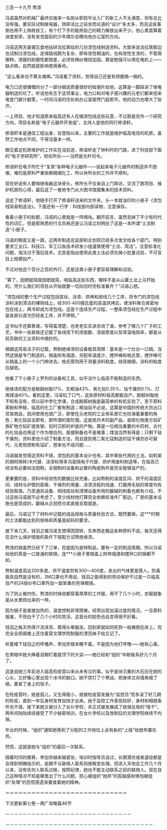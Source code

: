 

三百一十九节 熬漆

冯诺虽然对机械厂最终仅拨来一名刚从职校毕业入厂的新工人不太满意，但有总比没有强。要实际试制继电器，琐碎活比之前坐而论道的“设计”多太多，而且这些事倒也用不上熟练技工，有个打下手的能把自己的精力解放出来不少。他心里盘算着进度安排，没有发觉面前的少年偶尔会瞟向他办公室的方向。

冯诺这两天废寝忘食地钻研法拉第给的几份漆包线制造资料。大致来说法拉第那边也试制过漆包线，走得路线颇为复杂，即有改性桐油的，也有改性生漆的，不管用哪种，漆膜的耐磨性都很差，必须有棉纱缠绕加固。算是勉强可以用在电机上――缺点嘛，自然就是影响使用寿命。

“这么看来也不算太难嘛。”冯诺看了资料，觉得自己还是有把握搞一搞的。

电力口还很慷慨的分了一部分据说质量很好的硅钢片给他，这算是一脚踩进了继电器制造的坑了。听说他有志于这项事业，电力口和对电子感兴趣的元老们都来信来电登门献计献策，一时间冯诺的住处和办公室居然门庭若市，他的动力也增大了些许。

一上项目，他才知道原来临高还有人在搞漆包线这些玩意，不过那是另外一个研究方向，项目名称是“电子元器件开发组”，主持人是他的同行修语轩。

修语轩本是通信工程出身，自登陆以来，主要的工作就是维护临高电信的机房。虽然工作地点不同，干得活基本一样。

眼见着这机房维护的工作实在没前途，修语轩走了钟利时的门路，进了科技部下面的“电子学研究所”，担任所长――当然是光杆司令。

修语轩在电子所忙于“复原”各种电子元器件――说起来电子元器件的制造并不困难，难的是原料严重依赖精细化工，所以休所长的工作并不顺利。

现在听说有人要啃继电器这块骨头，修所长不仅亲自上门拜访，交流了跑项目、维护机房的心得，最后送了一套他专门从大图书馆搜集来的技术资料。

送走了修语轩，他随手打开了修语轩送来的文件夹，头一本就油印的小册子《漆包线简易制造法》。下面还有一行字：科技部内部读物，注意保存。

看着小册子的标题，冯诺的心里就是一阵嘀咕。翻开前言，虽然去掉了不少有时代性的词汇，但是那熟悉的行文风格还是让冯诺立刻明白了这是一本所谓“土法制造”小册子。

冯诺的眼皮又是一跳，近两年制造总监部和企划院已经多次发文给各个部门，特别要求工业口、科技口、军工口各技术研发小组谨慎使用“土法、简法”。注意标准化问题，淘汰过于落后技术。尤其是指出使用此类土法必须先做小批量试验，不可盲目上规模投产。

不过对他这个百分之百的外行，还是这类小册子更容易理解和试验。

“算了，因陋就简就因陋就简，咱临高这些东西，哪样不是从山寨土法上马开始的，凭什么我们的项目从开始就要一切向旧时空标准看齐？”冯诺心想。

“漆包线的整个生产过程包括拔丝、涂漆、烘烤和收线几个工序，将专门的漆包线涂料涂到清洁的裸铜线上，经300-400摄氏度的高温烘烤后，使涂料聚合紧密地包在线上，再冷却成为漆包线。这是个连续生产过程，一整条漆包线在生产过程中是各部分逐次历经各工序，并不停顿。”

这书似乎还算靠谱，写得蛮清楚，也老老实实讲咨询了谁，参考了哪几个厂子的工艺，书中一张表格还记载了各线径下的漆层数、漆层厚度以及常温电阻率，都是从前苏联的工业资料中摘抄的。

根据这简易法子的记载，熬制绝缘漆的设备极其简陋：基本是一个灶台一口锅，当然这锅是专门制造的，锅盖附有烟道，另配有温度计、搅拌棒和格氏管，搅拌棒可从锅盖上的一个小门伸进去。格氏管则用于测量涂料粘度，线径越细，涂料的粘度应越低。

他看了下小册子上罗列的设备和工具，似乎没什么临高不能制造的东西。

绝缘漆的配方是酚醛树脂17%、生桐油43%、氧化铅0.35%、钴干燥剂0.1%、灯用煤油40%。看到这里，冯诺松了口气，这些原材料临高都能自产。酚醛树脂他不知有没有，但以前中学化学课，合成酚醛树脂是最简单的有机实验了。至于原料苯酚和甲醛，临高的化工厂都有制造；桐油自不必说，这算是中国的传统大宗出口贸易商品，民间使用也很广泛，即使在元老院的工业体系里它也扮演着重要的角色；氧化铅自古即有，即所谓的密陀僧。这是炼丹术的副产品，是硫化物类方铅矿族矿物方铅矿提炼银、铅时沉积的炉底的产物。算是一位相当重要的中药材，古代的化妆品也用这个作为增白剂。直接制备也不是难事；煤油当然有得是；只剩下钴干燥剂，资料里也介绍了制备方法，而且提到用二氧化锰制造的锰干燥剂亦可替代，元老院控制有锰矿，想来也不成问题……

冯诺越发觉得这资料不错，漆包机的基本设计也有，其中某些代用的土法，如机架的钢材用砖/木代替、涂漆轮用多沟瓷隔电子代替、烘炉用废料制造等，在临高已经没有必要如法炮制，全钢制的设备和必要的陶瓷构件是完全能够自产的。

更重要的是，资料中经验性的数据比较完备，比如熬制的温度区间、烘干的温度区间、线材与炉壁的距离、干燥剂的用量、涂漆流程的线速、打磨用毛毡的厚度均有经验取值。乃至通风设备、铜线拔丝和清理设备所用的酸碱的制备也都有介绍，不过这些冯诺就不必考虑了，至少线材他打算完全依赖标准件厂那边，厂房的基本设施也是现成的，酸碱从企划院仓库直接支取就是。

最后，冯诺记下了材料中记载的成品规格与质量检验方法，既然要做，这***时期的土法都能达到的规格和质量是起码的要求。

接下来几天，钱羽之被冯诺支使得团团转，东奔西走搬运各种原料不说，每天还得在没什么保护措施的条件下按配方试熬绝缘漆。

熬漆的锅虽然已经下了订单，但是因为是特制品，要有一定的制造周期。所以冯诺给他的真是一口普通的铁锅，连***小册子里锅盖上附带烟道和搅拌口的锅都不如。

熬制温度高达200多度，烘干温度则有300～400度，发出的气味更是感人。防毒面具自然是没有的，3M口罩也不用说，钱羽之能得到的劳动保护不过是一只临高自产的24层纱布口罩外加一副笨重的劳保眼镜。

为了防止被灼伤，熬漆的时候他都穿着厚厚的工作服，用不了几个小时，衣服就象是从水里捞出来的一样。

因为锅子是直接加热的，温度控制非常困难。经常出现加温过度的情况，一旦原料报废，不但白干了几个小时的苦活，这首长的脸色也会变得很不好看。

钱羽之每天热得汗流浃背、熏得头晕脑涨，回到家就如同死狗一般瘫倒在床上，完完全全把阁楼上还住着穿文理学院制服的漂亮妹子给忘记了。

听着楼下钱羽之的呼噜声，李加奈根本睡不着。不是因为他打呼噜――她有心事。

在黑暗中她大睁着双眼盯着屋顶下的大梁――她已经和“组织”中断联系好几个月了。

这是自她三年前进入临高检疫营以来从未有过的事，似乎是块沉重的大石压在她的心头，又好像心里出现个冰冷的缺口。她不禁打了个寒战，把身体又向墙角缩了缩，裹紧了身上的毯子。

在检疫营时，她是孤儿，又生得瘦小，就被检疫营发展为“监控员”而多滚了好几期的检疫，直到一年后身材发育加快才出来。由于监控工作表现较好，身材和相貌条件也不错，接下来她又被分入了女仆学校，并正式被发展成了政保总局的“隐干”，两年间陆陆续续接受了不少秘密培训，在女仆学校以及改制后的文理学院继续干内保。

毕业的时候，“组织”通知她等到了分配的工作岗位上会有新的“上级”给她布置任务。

然而，这就是她与“组织”的最后一次联系。

随着时间的推移，李加奈越来越紧张，培训时指导员说过，长期潜伏或者退役都是会得到明确指示的，逾期不与联络人联系则按叛变处理。但进入天地会工作几个月以来，没有任何人联系过她，按照纪律，她也不能主动联系之前的联络人。现在自己这种情况不知是哪里出了什么问题，担心被组织“抛弃”的孤独感和惧怕被组织“处理”的恐慌感逐渐蚕食着她的精神。

＝＝＝＝＝＝＝＝＝＝＝＝＝＝＝＝＝＝＝＝＝＝＝＝＝＝＝＝

下次更新第七卷－两广攻略篇46节

－－－－－－－－－－－－－－－－－－－－－－－－－－－－－

－－－－－－－－－－－－－－－－－－－－－－－－－－－－－－－－－－

